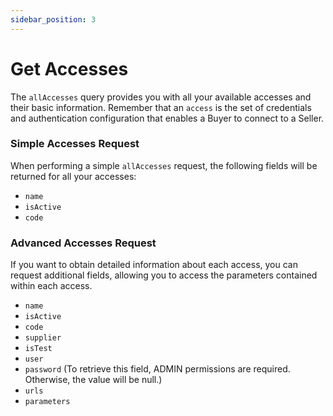 ```yaml
---
sidebar_position: 3
---
```




# Get Accesses

The `allAccesses` query provides you with all your available accesses and their basic information. Remember that an `access` is the set of credentials and authentication configuration that enables a Buyer to connect to a Seller.

### Simple Accesses Request

When performing a simple `allAccesses` request, the following fields will be returned for all your accesses:

* `name`
* `isActive`
* `code`


<GraphqlSample query={allAccessesListQuery}/>


### Advanced Accesses Request

If you want to obtain detailed information about each access, you can request additional fields, allowing you to access the parameters contained within each access.

* `name`
* `isActive`
* `code`
* `supplier`
* `isTest`
* `user`
* `password` (To retrieve this field, ADMIN permissions are required.  Otherwise, the value will be null.)
* `urls`
* `parameters`

<GraphqlSample query={allAccessesDetailQuery}/>

